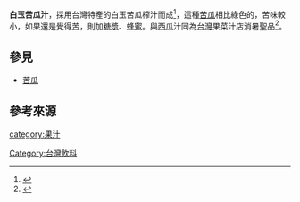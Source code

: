 {{Infobox prepared food
| name           = 白玉苦瓜汁
| image          = 
| caption        = 
| alternate_name = 白玉涼瓜汁
| country        = {{TWN}}
| other          = [[飲料|飲料]]
}}
'''白玉苦瓜汁'''，採用台灣特產的白玉苦瓜榨汁而成<ref>{{cite news |title=外埔白玉苦瓜 清熱降火一「夏」 |url=https://news.ltn.com.tw/news/local/paper/140724 |work=自由時報 |date=2007-07-11}}</ref>，這種[[苦瓜|苦瓜]]相比綠色的，苦味較小，如果還是覺得[[苦|苦]]，則加[[糖漿|糖漿]]、[[蜂蜜|蜂蜜]]。與[[西瓜|西瓜]]汁同為[[台灣|台灣]]果菜汁店消暑聖品<ref>{{cite news |title=士林夜市不苦苦瓜汁　新鮮現打香又甜 |url=http://night-market.tw.tranews.com/Show/Style4/News/c1_News.asp?SItemId=0271030&ProgramNo=A210008000001&SubjectNo=55001 |accessdate=2022-06-25 |work=大台灣旅遊網 |date=2008-06-09}}</ref>。

==參見==
* [[苦瓜|苦瓜]]

==參考來源==
{{reflist}}
{{drink-stub}}
[[Category:台灣飲料|Category:台灣飲料]]
[[category:果汁|category:果汁]]